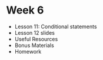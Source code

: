 
# Week 6

- <Link to="/week-6/lesson-11">Lesson 11: Conditional statements</Link>
- <Link to="/week-6/lesson-12">Lesson 12 slides</Link>
- Useful Resources
- Bonus Materials
- Homework
